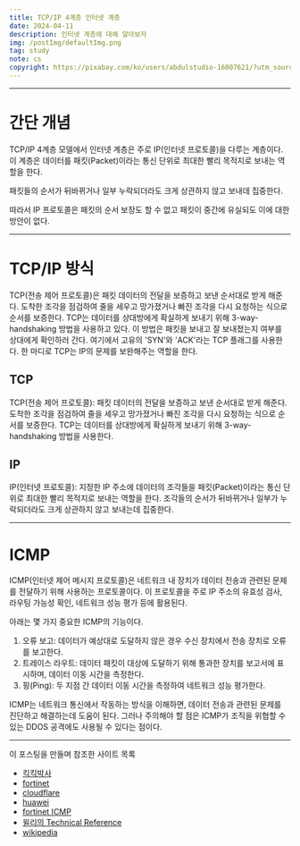 ```yaml
---
title: TCP/IP 4계층 인터넷 계층
date: 2024-04-11
description: 인터넷 계층에 대해 알아보자
img: /postImg/defaultImg.png
tag: study
note: cs
copyright: https://pixabay.com/ko/users/abdulstudio-16007621/?utm_source=link-attribution&utm_medium=referral&utm_campaign=image&utm_content=5048215
---
```


---

# 간단 개념

TCP/IP 4계층 모델에서 인터넷 계층은 주로 IP(인터넷 프로토콜)을 다루는 계층이다.
이 계층은 데이터를 패킷(Packet)이라는 통신 단위로 최대한 빨리 목적지로 보내는 역할을 한다.

패킷들의 순서가 뒤바뀌거나 일부 누락되더라도 크게 상관하지 않고 보내데 집중한다.

따라서 IP 프로토콜은 패킷의 순서 보장도 할 수 없고 패킷이 중간에 유실되도 이에 대한 방안이 없다.

---

# TCP/IP 방식

TCP(전송 제어 프로토콜)은 패킷 데이터의 전달을 보증하고 보낸 순서대로 받게 해준다. 도착한 조각을 점검하여 줄을 세우고 망가졌거나 빠진 조각을 다시 요청하는 식으로 순서를 보증한다. TCP는 데이터를 상대방에게 확실하게 보내기 위해 3-way-handshaking 방법을 사용하고 있다. 이 방법은 패킷을 보내고 잘 보내졌는지 여부를 상대에게 확인하러 간다. 여기에서 고유의 'SYN'와 'ACK'라는 TCP 플래그를 사용한다. 한 마디로 TCP는 IP의 문제를 보완해주는 역할을 한다.

## TCP

TCP(전송 제어 프로토콜): 패킷 데이터의 전달을 보증하고 보낸 순서대로 받게 해준다.
도착한 조각을 점검하여 줄을 세우고 망가졌거나 빠진 조각을 다시 요청하는 식으로 순서를 보증한다. TCP는 데이터를 상대방에게 확실하게 보내기 위해 3-way-handshaking 방법을 사용한다.

## IP

IP(인터넷 프로토콜): 지정한 IP 주소에 데이터의 조각들을 패킷(Packet)이라는 통신 단위로 최대한 빨리 목적지로 보내는 역할을 한다.
조각들의 순서가 뒤바뀌거나 일부가 누락되더라도 크게 상관하지 않고 보내는데 집중한다.

---

# ICMP

ICMP(인터넷 제어 메시지 프로토콜)은 네트워크 내 장치가 데이터 전송과 관련된 문제를 전달하기 위해 사용하는 프로토콜이다. 이 프로토콜을 주로 IP 주소의 유효성 검사, 라우팅 가능성 확인, 네트워크 성능 평가 등에 활용된다.

아래는 몇 가지 중요한 ICMP의 기능이다.

1. 오류 보고: 데이터가 예상대로 도달하지 않은 경우 수신 장치에서 전송 장치로 오류를 보고한다.
2. 트레이스 라우트: 데이터 패킷이 대상에 도달하기 위해 통과한 장치를 보고서에 표시하며, 데이터 이동 시간을 측정한다.
3. 핑(Ping): 두 지점 간 데이터 이동 시간을 측정하여 네트워크 성능 평가한다.

ICMP는 네트워크 통신에서 작동하는 방식을 이해하면, 데이터 전송과 관련된 문제를 진단하고 해결하는데 도움이 된다. 그러나 주의해야 할 점은 ICMP가 조직을 위협할 수 있는 DDOS 공격에도 사용될 수 있다는 점이다.

---

이 포스팅을 만들며 참조한 사이트 목록

- [킥킥박사][킥킥박사]
- [fortinet][fortinet]
- [cloudflare][cloudflare]
- [huawei][huawei]
- [fortinet ICMP][fortinet ICMP]
- [윌리의 Technical Reference][윌리의 Technical Reference]
- [wikipedia][wikipedia]


[킥킥박사]: https://m.blog.naver.com/doctor-kick/221950485931
[fortinet]: https://www.fortinet.com/kr/resources/cyberglossary/internet-control-message-protocol-icmp
[cloudflare]: https://www.cloudflare.com/learning/ddos/glossary/internet-control-message-protocol-icmp/
[huawei]: https://info.support.huawei.com/info-finder/encyclopedia/zh/ICMP.html
[fortinet ICMP]: https://www.fortinet.com/resources/cyberglossary/internet-control-message-protocol-icmp
[윌리의 Technical Reference]: https://blog.naver.com/PostView.nhn?blogId=techref&logNo=223146680861
[wikipedia]: https://en.wikipedia.org/wiki/Internet_Control_Message_Protocol

